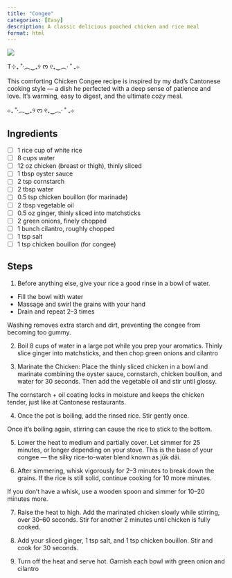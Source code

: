 ```yaml
---
title: "Congee"
categories: [Easy]
description: A classic delicious poached chicken and rice meal
format: html
---
```


![](https://christieathome.com/wp-content/uploads/2022/11/Chicken-Congee-32.jpg){fig-align="center"}

T⊹₊ ˚‧︵‿₊୨ ᰔ ୧₊‿︵‧ ˚ ₊⊹

This comforting Chicken Congee recipe is inspired by my dad’s Cantonese cooking style — a dish he perfected with a deep sense of patience and love. It's warming, easy to digest, and the ultimate cozy meal.

⊹₊ ˚‧︵‿₊୨ ᰔ ୧₊‿︵‧ ˚ ₊⊹

## Ingredients

-   [ ] 1 rice cup of white rice
-   [ ] 8 cups water
-   [ ] 12 oz chicken (breast or thigh), thinly sliced
-   [ ] 1 tbsp oyster sauce
-   [ ] 2 tsp cornstarch
-   [ ] 2 tbsp water
-   [ ] 0.5 tsp chicken bouillon (for marinade)
-   [ ] 2 tbsp vegetable oil
-   [ ] 0.5 oz ginger, thinly sliced into matchsticks
-   [ ] 2 green onions, finely chopped
-   [ ] 1 bunch cilantro, roughly chopped
-   [ ] 1 tsp salt
-   [ ] 1 tsp chicken bouillon (for congee)

## Steps

1.  Before anything else, give your rice a good rinse in a bowl of water.

-   Fill the bowl with water
-   Massage and swirl the grains with your hand
-   Drain and repeat 2–3 times

::: {.callout-note title="Why wash?"}
Washing removes extra starch and dirt, preventing the congee from becoming too gummy.
:::

2.  Boil 8 cups of water in a large pot while you prep your aromatics. Thinly slice ginger into matchsticks, and then chop green onions and cilantro

3.  Marinate the Chicken: Place the thinly sliced chicken in a bowl and marinate combining the oyster sauce, cornstarch, chicken boullion, and water for 30 seconds. Then add the vegetable oil and stir until glossy.

::: {.callout-tip title="Velveting Technique"}
The cornstarch + oil coating locks in moisture and keeps the chicken tender, just like at Cantonese restaurants.
:::

4.  Once the pot is boiling, add the rinsed rice. Stir gently once.

::: {.callout-note title="Don't stir again!"}
Once it’s boiling again, stirring can cause the rice to stick to the bottom.
:::

5.  Lower the heat to medium and partially cover. Let simmer for 25 minutes, or longer depending on your stove. This is the base of your congee — the silky rice-to-water blend known as jūk dái.

6.  After simmering, whisk vigorously for 2–3 minutes to break down the grains. If the rice is still solid, continue cooking for 10 more minutes.

::: {.callout-tip title="No whisk?"}
If you don’t have a whisk, use a wooden spoon and simmer for 10–20 minutes more.
:::

7.  Raise the heat to high. Add the marinated chicken slowly while stirring, over 30–60 seconds. Stir for another 2 minutes until chicken is fully cooked.

8.  Add your sliced ginger, 1 tsp salt, and 1 tsp chicken bouillon. Stir and cook for 30 seconds.

9.  Turn off the heat and serve hot. Garnish each bowl with green onion and cilantro
